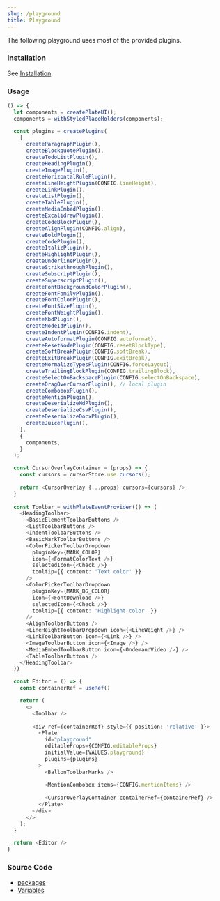 ```yaml
---
slug: /playground
title: Playground
---
```


The following playground uses most of the provided plugins.

### Installation

See [Installation](/docs/installation)

### Usage

```ts live
() => {
  let components = createPlateUI();
  components = withStyledPlaceHolders(components);

  const plugins = createPlugins(
    [
      createParagraphPlugin(),
      createBlockquotePlugin(),
      createTodoListPlugin(),
      createHeadingPlugin(),
      createImagePlugin(),
      createHorizontalRulePlugin(),
      createLineHeightPlugin(CONFIG.lineHeight),
      createLinkPlugin(),
      createListPlugin(),
      createTablePlugin(),
      createMediaEmbedPlugin(),
      createExcalidrawPlugin(),
      createCodeBlockPlugin(),
      createAlignPlugin(CONFIG.align),
      createBoldPlugin(),
      createCodePlugin(),
      createItalicPlugin(),
      createHighlightPlugin(),
      createUnderlinePlugin(),
      createStrikethroughPlugin(),
      createSubscriptPlugin(),
      createSuperscriptPlugin(),
      createFontBackgroundColorPlugin(),
      createFontFamilyPlugin(),
      createFontColorPlugin(),
      createFontSizePlugin(),
      createFontWeightPlugin(),
      createKbdPlugin(),
      createNodeIdPlugin(),
      createIndentPlugin(CONFIG.indent),
      createAutoformatPlugin(CONFIG.autoformat),
      createResetNodePlugin(CONFIG.resetBlockType),
      createSoftBreakPlugin(CONFIG.softBreak),
      createExitBreakPlugin(CONFIG.exitBreak),
      createNormalizeTypesPlugin(CONFIG.forceLayout),
      createTrailingBlockPlugin(CONFIG.trailingBlock),
      createSelectOnBackspacePlugin(CONFIG.selectOnBackspace),
      createDragOverCursorPlugin(), // local plugin
      createComboboxPlugin(),
      createMentionPlugin(),
      createDeserializeMdPlugin(),
      createDeserializeCsvPlugin(),
      createDeserializeDocxPlugin(),
      createJuicePlugin(),
    ], 
    {
      components,
    }
  );

  const CursorOverlayContainer = (props) => {
    const cursors = cursorStore.use.cursors();
    
    return <CursorOverlay {...props} cursors={cursors} />
  }
  
  const Toolbar = withPlateEventProvider(() => (
    <HeadingToolbar>
      <BasicElementToolbarButtons />
      <ListToolbarButtons />
      <IndentToolbarButtons />
      <BasicMarkToolbarButtons />
      <ColorPickerToolbarDropdown
        pluginKey={MARK_COLOR}
        icon={<FormatColorText />}
        selectedIcon={<Check />}
        tooltip={{ content: 'Text color' }}
      />
      <ColorPickerToolbarDropdown
        pluginKey={MARK_BG_COLOR}
        icon={<FontDownload />}
        selectedIcon={<Check />}
        tooltip={{ content: 'Highlight color' }}
      />
      <AlignToolbarButtons />
      <LineHeightToolbarDropdown icon={<LineWeight />} />
      <LinkToolbarButton icon={<Link />} />
      <ImageToolbarButton icon={<Image />} />
      <MediaEmbedToolbarButton icon={<OndemandVideo />} />
      <TableToolbarButtons />
    </HeadingToolbar>
  ))

  const Editor = () => {
    const containerRef = useRef()

    return (
      <>
        <Toolbar />
        
        <div ref={containerRef} style={{ position: 'relative' }}>
          <Plate
            id="playground"
            editableProps={CONFIG.editableProps}
            initialValue={VALUES.playground}
            plugins={plugins}
          >
            <BallonToolbarMarks />
      
            <MentionCombobox items={CONFIG.mentionItems} />
            
            <CursorOverlayContainer containerRef={containerRef} />
          </Plate>
        </div>
      </>
    );
  }

  return <Editor />
}
```

### Source Code

- [packages](https://github.com/udecode/plate/tree/main/packages)
- [Variables](https://github.com/udecode/plate/blob/main/docs/src/live/live.tsx)
